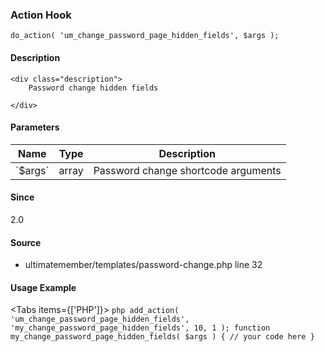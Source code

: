 
### Action Hook    
    
```
do_action( 'um_change_password_page_hidden_fields', $args );
```

#### Description
    <div class="description">
        Password change hidden fields
 
    </div>

#### Parameters
            
<table className="table-auto mt-2 border dark:border-gray-500 p-5 text-sm text-left">
<thead>
<tr>
<th  className="px-3">Name</th>
<th  className="px-3">Type</th>
<th  className="px-3">Description</th>
</tr>
</thead>
<tbody>
               <tr >
               <td className="px-3 py-2">`$args`</td>
               <td className="px-3 py-2">array</td>
               <td className="px-3 py-2 text-sm">Password change shortcode arguments</td>
               </tr>
</tbody>
</table>

#### Since
<div class="description">
2.0
</div>

#### Source
  - <Link href="/developer/files/templates-password-change#source-view.32">ultimatemember/templates/password-change.php</Link> <Link href="/developer/files/templates-password-change#source-view.32">line 32</Link>



#### Usage Example

<Tabs items={['PHP']}>
    <Tab>
    ```php
    add_action( 'um_change_password_page_hidden_fields', 'my_change_password_page_hidden_fields', 10, 1 );
 function my_change_password_page_hidden_fields( $args ) {
     // your code here
 }
    ```
    </Tab>
</Tabs>